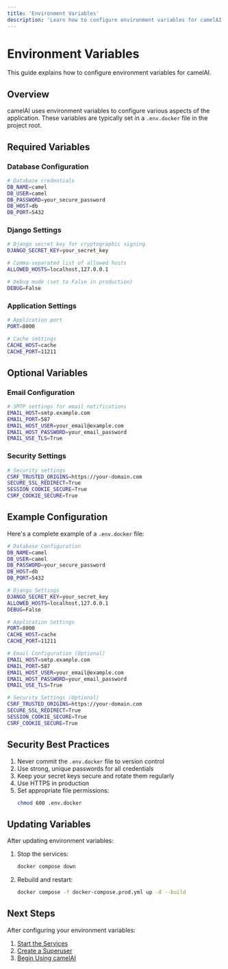 ```yaml
---
title: 'Environment Variables'
description: 'Learn how to configure environment variables for camelAI.'
---
```


# Environment Variables

This guide explains how to configure environment variables for camelAI.

## Overview

camelAI uses environment variables to configure various aspects of the application. These variables are typically set in a `.env.docker` file in the project root.

## Required Variables

### Database Configuration

```bash
# Database credentials
DB_NAME=camel
DB_USER=camel
DB_PASSWORD=your_secure_password
DB_HOST=db
DB_PORT=5432
```

### Django Settings

```bash
# Django secret key for cryptographic signing
DJANGO_SECRET_KEY=your_secret_key

# Comma-separated list of allowed hosts
ALLOWED_HOSTS=localhost,127.0.0.1

# Debug mode (set to False in production)
DEBUG=False
```

### Application Settings

```bash
# Application port
PORT=8000

# Cache settings
CACHE_HOST=cache
CACHE_PORT=11211
```

## Optional Variables

### Email Configuration

```bash
# SMTP settings for email notifications
EMAIL_HOST=smtp.example.com
EMAIL_PORT=587
EMAIL_HOST_USER=your_email@example.com
EMAIL_HOST_PASSWORD=your_email_password
EMAIL_USE_TLS=True
```

### Security Settings

```bash
# Security settings
CSRF_TRUSTED_ORIGINS=https://your-domain.com
SECURE_SSL_REDIRECT=True
SESSION_COOKIE_SECURE=True
CSRF_COOKIE_SECURE=True
```

## Example Configuration

Here's a complete example of a `.env.docker` file:

```bash
# Database Configuration
DB_NAME=camel
DB_USER=camel
DB_PASSWORD=your_secure_password
DB_HOST=db
DB_PORT=5432

# Django Settings
DJANGO_SECRET_KEY=your_secret_key
ALLOWED_HOSTS=localhost,127.0.0.1
DEBUG=False

# Application Settings
PORT=8000
CACHE_HOST=cache
CACHE_PORT=11211

# Email Configuration (Optional)
EMAIL_HOST=smtp.example.com
EMAIL_PORT=587
EMAIL_HOST_USER=your_email@example.com
EMAIL_HOST_PASSWORD=your_email_password
EMAIL_USE_TLS=True

# Security Settings (Optional)
CSRF_TRUSTED_ORIGINS=https://your-domain.com
SECURE_SSL_REDIRECT=True
SESSION_COOKIE_SECURE=True
CSRF_COOKIE_SECURE=True
```

## Security Best Practices

1. Never commit the `.env.docker` file to version control
2. Use strong, unique passwords for all credentials
3. Keep your secret keys secure and rotate them regularly
4. Use HTTPS in production
5. Set appropriate file permissions:
   ```bash
   chmod 600 .env.docker
   ```

## Updating Variables

After updating environment variables:

1. Stop the services:
   ```bash
   docker compose down
   ```

2. Rebuild and restart:
   ```bash
   docker compose -f docker-compose.prod.yml up -d --build
   ```

## Next Steps

After configuring your environment variables:

1. [Start the Services](/installation/docker-compose)
2. [Create a Superuser](/first-steps/creating-superuser)
3. [Begin Using camelAI](/quickstart) 